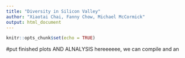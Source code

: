 ```yaml
---
title: "Diversity in Silicon Valley"
author: "Xiaotai Chai, Fanny Chow, Michael McCormick"
output: html_document
---
```


```r
knitr::opts_chunk$set(echo = TRUE)
```

#put finished plots AND ALNALYSIS hereeeeee, we can compile and an

```r

```


